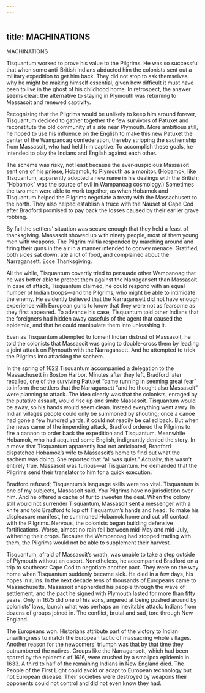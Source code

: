```yaml
---
---
---
```

title: MACHINATIONS
---

MACHINATIONS

Tisquantum worked to prove his value to the Pilgrims. He was so successful that when some anti-British Indians abducted him the colonists sent out a military expedition to get him back. They did not stop to ask themselves why he might be making himself essential, given how difficult it must have been to live in the ghost of his childhood home. In retrospect, the answer seems clear: the alternative to staying in Plymouth was returning to Massasoit and renewed captivity.

Recognizing that the Pilgrims would be unlikely to keep him around forever, Tisquantum decided to gather together the few survivors of Patuxet and reconstitute the old community at a site near Plymouth. More ambitious still, he hoped to use his influence on the English to make this new Patuxet the center of the Wampanoag confederation, thereby stripping the sachemship from Massasoit, who had held him captive. To accomplish these goals, he intended to play the Indians and English against each other.

The scheme was risky, not least because the ever-suspicious Massasoit sent one of his pniese, Hobamok, to Plymouth as a monitor. (Hobamok, like Tisquantum, apparently adopted a new name in his dealings with the British; “Hobamok” was the source of evil in Wampanoag cosmology.) Sometimes the two men were able to work together, as when Hobamok and Tisquantum helped the Pilgrims negotiate a treaty with the Massachusett to the north. They also helped establish a truce with the Nauset of Cape Cod after Bradford promised to pay back the losses caused by their earlier grave robbing.

By fall the settlers’ situation was secure enough that they held a feast of thanksgiving. Massasoit showed up with ninety people, most of them young men with weapons. The Pilgrim militia responded by marching around and firing their guns in the air in a manner intended to convey menace. Gratified, both sides sat down, ate a lot of food, and complained about the Narragansett. Ecce Thanksgiving.

All the while, Tisquantum covertly tried to persuade other Wampanoag that he was better able to protect them against the Narragansett than Massasoit. In case of attack, Tisquantum claimed, he could respond with an equal number of Indian troops—and the Pilgrims, who might be able to intimidate the enemy. He evidently believed that the Narragansett did not have enough experience with European guns to know that they were not as fearsome as they first appeared. To advance his case, Tisquantum told other Indians that the foreigners had hidden away casefuls of the agent that caused the epidemic, and that he could manipulate them into unleashing it.

Even as Tisquantum attempted to foment Indian distrust of Massasoit, he told the colonists that Massasoit was going to double-cross them by leading a joint attack on Plymouth with the Narragansett. And he attempted to trick the Pilgrims into attacking the sachem.

In the spring of 1622 Tisquantum accompanied a delegation to the Massachusett in Boston Harbor. Minutes after they left, Bradford later recalled, one of the surviving Patuxet “came running in seeming great fear” to inform the settlers that the Narragansett “and he thought also Massasoit” were planning to attack. The idea clearly was that the colonists, enraged by the putative assault, would rise up and smite Massasoit. Tisquantum would be away, so his hands would seem clean. Instead everything went awry. In Indian villages people could only be summoned by shouting; once a canoe had gone a few hundred yards, it could not readily be called back. But when the news came of the impending attack, Bradford ordered the Pilgrims to fire a cannon to order back the expedition and Tisquantum. Meanwhile Hobamok, who had acquired some English, indignantly denied the story. In a move that Tisquantum apparently had not anticipated, Bradford dispatched Hobamok’s wife to Massasoit’s home to find out what the sachem was doing. She reported that “all was quiet.” Actually, this wasn’t entirely true. Massasoit was furious—at Tisquantum. He demanded that the Pilgrims send their translator to him for a quick execution.

Bradford refused; Tisquantum’s language skills were too vital. Tisquantum is one of my subjects, Massasoit said. You Pilgrims have no jurisdiction over him. And he offered a cache of fur to sweeten the deal. When the colony still would not surrender Tisquantum, Massasoit sent a messenger with a knife and told Bradford to lop off Tisquantum’s hands and head. To make his displeasure manifest, he summoned Hobamok home and cut off contact with the Pilgrims. Nervous, the colonists began building defensive fortifications. Worse, almost no rain fell between mid-May and mid-July, withering their crops. Because the Wampanoag had stopped trading with them, the Pilgrims would not be able to supplement their harvest.

Tisquantum, afraid of Massasoit’s wrath, was unable to take a step outside of Plymouth without an escort. Nonetheless, he accompanied Bradford on a trip to southeast Cape Cod to negotiate another pact. They were on the way home when Tisquantum suddenly became sick. He died in a few days, his hopes in ruins. In the next decade tens of thousands of Europeans came to Massachusetts. Massasoit shepherded his people through the wave of settlement, and the pact he signed with Plymouth lasted for more than fifty years. Only in 1675 did one of his sons, angered at being pushed around by colonists’ laws, launch what was perhaps an inevitable attack. Indians from dozens of groups joined in. The conflict, brutal and sad, tore through New England.

The Europeans won. Historians attribute part of the victory to Indian unwillingness to match the European tactic of massacring whole villages. Another reason for the newcomers’ triumph was that by that time they outnumbered the natives. Groups like the Narragansett, which had been spared by the epidemic of 1616, were crushed by a smallpox epidemic in 1633. A third to half of the remaining Indians in New England died. The People of the First Light could avoid or adapt to European technology but not European disease. Their societies were destroyed by weapons their opponents could not control and did not even know they had.
